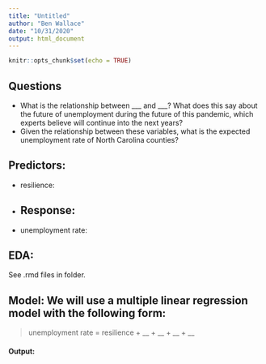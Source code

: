 ```yaml
---
title: "Untitled"
author: "Ben Wallace"
date: "10/31/2020"
output: html_document
---
```


```r
knitr::opts_chunk$set(echo = TRUE)
```


## Questions
- What is the relationship between ___ and ___? What does this say about the future of unemployment during the future of this pandemic, which experts believe will continue into the next years?
- Given the relationship between these variables, what is the expected unemployment rate of North Carolina counties?

## Predictors:
- resilience:
-
## Response:
- unemployment rate:

## EDA:

See .rmd files in folder.

## Model: We will use a multiple linear regression model with the following form:

> unemployment rate = resilience + __ + __ + __ + __

#### Output:



